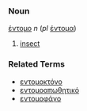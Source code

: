 ===Noun===
[[έντομο]] ''n'' (''pl'' [[έντομα]])

#[[insect]]

===Related Terms===
*[[εντομοκτόνο]]
*[[εντομοαπωθητικό]]
*[[εντομοφάγο]]